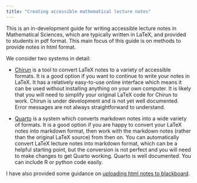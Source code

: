 ```yaml
---
title: "Creating accessible mathematical lecture notes"
---
```


This is an in-development guide for writing accessible lecture notes
in Mathematical Sciences, which are typically written in LaTeX, and
provided to students in pdf format. This main focus of this guide is
on methods to provide notes in html format.

We consider two systems in detail:

- [Chirun](chirun.qmd) is a tool to convert LaTeX notes to
a variety of accessible formats. It is a good option if you want to
continue to write your notes in LaTeX. It has a relatively easy-to-use
online interface which means it can be used without installing
anything on your own computer. It is likely that you will need to
simplify your original LaTeX code for Chirun to work. Chirun is under
development and is not yet well documented. Error messages are not
always straightforward to understand.
   
- [Quarto](quarto.qmd) is a system which converts markdown notes into
a wide variety of formats. It is a good option if you are happy to
convert your LaTeX notes into markdown format, then work with the
markdown notes (rather than the original LaTeX source) from then
on. You can automatically convert LaTeX lecture notes into markdown
format, which can be a helpful starting point, but the conversion is
not perfect and you will need to make changes to get Quarto
working. Quarto is well documented. You can include R or python code
easily.
   
I have also provided some guidance on [uploading html notes to
blackboard](blackboard.qmd).
